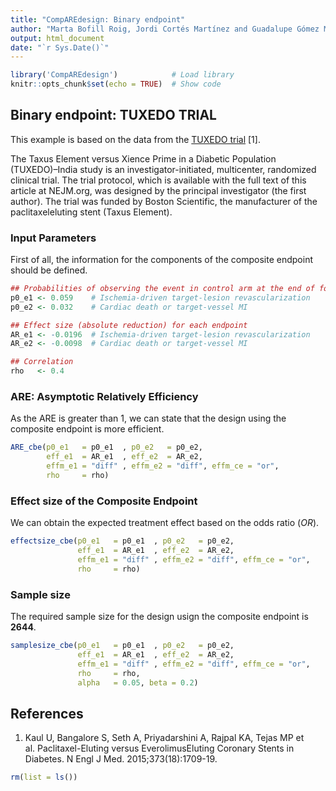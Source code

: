 ```yaml
---
title: "CompAREdesign: Binary endpoint"
author: "Marta Bofill Roig, Jordi Cortés Martínez and Guadalupe Gómez Melis"
output: html_document
date: "`r Sys.Date()`"
---
```


```r
library('CompAREdesign')            # Load library
knitr::opts_chunk$set(echo = TRUE)  # Show code
```

## Binary endpoint: TUXEDO TRIAL

This example is based on the data from the [TUXEDO trial](https://doi.org/10.1056/nejmoa1510188) [1].

The Taxus Element versus Xience Prime in a Diabetic Population (TUXEDO)–India study is an investigator-initiated, multicenter, randomized clinical trial. The trial protocol, which is available with the full text of this article at NEJM.org, was designed by the principal investigator (the first author). The trial was funded by Boston Scientific, the manufacturer of the paclitaxeleluting stent (Taxus Element).

### Input Parameters

First of all, the information for the components of the composite endpoint should be defined.

```r
## Probabilities of observing the event in control arm at the end of follow-up
p0_e1 <- 0.059    # Ischemia-driven target-lesion revascularization 
p0_e2 <- 0.032    # Cardiac death or target-vessel MI 

## Effect size (absolute reduction) for each endpoint
AR_e1 <- -0.0196  # Ischemia-driven target-lesion revascularization 
AR_e2 <- -0.0098  # Cardiac death or target-vessel MI

## Correlation
rho   <- 0.4
```

### ARE: Asymptotic Relatively Efficiency

As the ARE is greater than 1, we can state that the design using the composite endpoint is more efficient.

```r
ARE_cbe(p0_e1   = p0_e1  , p0_e2   = p0_e2, 
        eff_e1  = AR_e1  , eff_e2  = AR_e2, 
        effm_e1 = "diff" , effm_e2 = "diff", effm_ce = "or",
        rho     = rho) 
```

### Effect size of the Composite Endpoint

We can obtain the expected treatment effect based on the odds ratio (*OR*).

```r
effectsize_cbe(p0_e1   = p0_e1  , p0_e2   = p0_e2, 
               eff_e1  = AR_e1  , eff_e2  = AR_e2, 
               effm_e1 = "diff" , effm_e2 = "diff", effm_ce = "or",
               rho     = rho) 
```

### Sample size

The required sample size for the design usign the composite endpoint is **2644**.

```r
samplesize_cbe(p0_e1   = p0_e1  , p0_e2   = p0_e2, 
               eff_e1  = AR_e1  , eff_e2  = AR_e2, 
               effm_e1 = "diff" , effm_e2 = "diff", effm_ce = "or",
               rho     = rho,
               alpha   = 0.05, beta = 0.2) 
```

## References

1. Kaul U, Bangalore S, Seth A, Priyadarshini A, Rajpal KA, Tejas MP et al. Paclitaxel-Eluting versus EverolimusEluting Coronary Stents in Diabetes. N Engl J Med. 2015;373(18):1709-19.



```r
rm(list = ls())
```